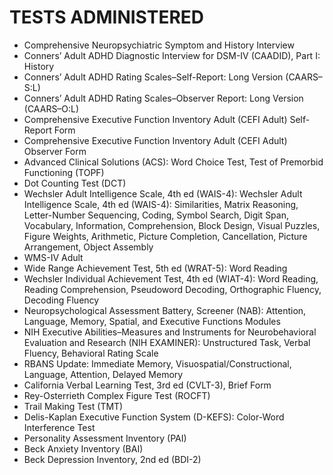 # TESTS ADMINISTERED {#sec-tests}

<!-- ## Adult -->

- Comprehensive Neuropsychiatric Symptom and History Interview
- Conners' Adult ADHD Diagnostic Interview for DSM-IV (CAADID), Part I: History
- Conners' Adult ADHD Rating Scales--Self-Report: Long Version (CAARS--S:L)
- Conners' Adult ADHD Rating Scales--Observer Report: Long Version (CAARS--O:L)
- Comprehensive Executive Function Inventory Adult (CEFI Adult) Self-Report Form
- Comprehensive Executive Function Inventory Adult (CEFI Adult) Observer Form
- Advanced Clinical Solutions (ACS): Word Choice Test, Test of Premorbid Functioning (TOPF)
- Dot Counting Test (DCT)
- Wechsler Adult Intelligence Scale, 4th ed (WAIS-4): Wechsler Adult Intelligence Scale, 4th ed (WAIS-4): Similarities, Matrix Reasoning, Letter-Number Sequencing, Coding, Symbol Search, Digit Span, Vocabulary, Information, Comprehension, Block Design, Visual Puzzles, Figure Weights, Arithmetic, Picture Completion, Cancellation, Picture Arrangement, Object Assembly
- WMS-IV Adult
- Wide Range Achievement Test, 5th ed (WRAT-5): Word Reading
- Wechsler Individual Achievement Test, 4th ed (WIAT-4): Word Reading, Reading Comprehension, Pseudoword Decoding, Orthographic Fluency, Decoding Fluency
- Neuropsychological Assessment Battery, Screener (NAB): Attention, Language, Memory, Spatial, and Executive Functions Modules
- NIH Executive Abilities--Measures and Instruments for Neurobehavioral Evaluation and Research (NIH EXAMINER): Unstructured Task, Verbal Fluency, Behavioral Rating Scale
- RBANS Update: Immediate Memory, Visuospatial/Constructional, Language, Attention, Delayed Memory
- California Verbal Learning Test, 3rd ed (CVLT-3), Brief Form
- Rey-Osterrieth Complex Figure Test (ROCFT)
- Trail Making Test (TMT)
- Delis-Kaplan Executive Function System (D-KEFS): Color-Word Interference Test
- Personality Assessment Inventory (PAI)
- Beck Anxiety Inventory (BAI)
- Beck Depression Inventory, 2nd ed (BDI-2)

